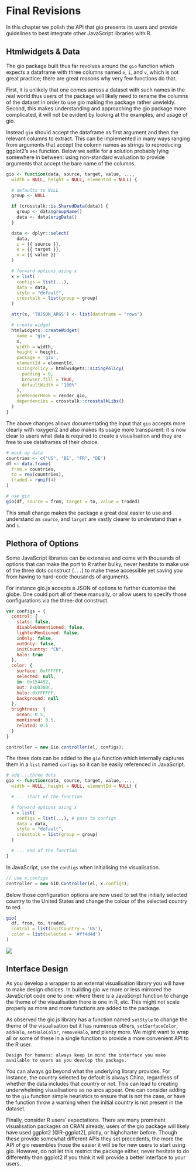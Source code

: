 # Final Revisions {#widgets-final}

In this chapter we polish the API that gio presents its users and provide guidelines to best integrate other JavaScript libraries with R.

## Htmlwidgets & Data {#widgets-final-data}

The gio package built thus far revolves around the `gio` function which expects a dataframe with three columns named `e`, `i`, and `v`, which is not great practice; there are great reasons why very few functions do that.

First, it is unlikely that one comes across a dataset with such names in the real world thus users of the package will likely need to rename the columns of the dataset in order to use gio making the package rather unwieldy. Second, this makes understanding and approaching the gio package more complicated, it will not be evident by looking at the examples, and usage of gio.

Instead `gio` should accept the dataframe as first argument and then the relevant columns to extract. This can be implemented in many ways ranging from arguments that accept the column names as strings to reproducing ggplot2's `aes` function. Below we settle for a solution probably lying somewhere in between: using non-standard evaluation to provide arguments that accept the bare name of the columns.

```r
gio <- function(data, source, target, value, ..., 
  width = NULL, height = NULL, elementId = NULL) {

  # defaults to NULL
  group <- NULL

  if (crosstalk::is.SharedData(data)) {
    group <- data$groupName()
    data <- data$origData()
  }

  data <- dplyr::select(
    data,
    i = {{ source }},
    e = {{ target }},
    v = {{ value }}
  )

  # forward options using x
  x = list(
    configs = list(...),
    data = data,
    style = "default",
    crosstalk = list(group = group)
  )

  attr(x, 'TOJSON_ARGS') <- list(dataframe = "rows")

  # create widget
  htmlwidgets::createWidget(
    name = 'gio',
    x,
    width = width,
    height = height,
    package = 'gio',
    elementId = elementId,
    sizingPolicy = htmlwidgets::sizingPolicy(
      padding = 0,
      browser.fill = TRUE,
      defaultWidth = "100%"
    ),
    preRenderHook = render_gio,
    dependencies = crosstalk::crosstalkLibs()
  )
}
```

The above changes allows documentating the input that `gio` accepts more clearly with roxygen2 and also makes its usage more transparent: it is now clear to users what data is required to create a visualisation and they are free to use dataframes of their choice.

```r
# mock up data
countries <- c("US", "BE", "FR", "DE")
df <- data.frame(
  from = countries,
  to = rev(countries),
  traded = runif(4)
)

# use gio
gio(df, source = from, target = to, value = traded)
```

This small change makes the package a great deal easier to use and understand as `source`, and `target` are vastly clearer to understand than `e` and `i`.

## Plethora of Options {#widgets-final-options}

Some JavaScript libraries can be extensive and come with thousands of options that can make the port to R rather bulky, never hesitate to make use of the three dots construct (`...`) to make these accessible yet saving you from having to hard-code thousands of arguments.

For instance gio.js accepts a JSON of options to further customise the globe. One could port all of these manually, or allow users to specify those configurations via the three-dot construct.

```js
var configs = {
  control: {
    stats: false,
    disableUnmentioned: false,
    lightenMentioned: false,
    inOnly: false,
    outOnly: false,
    initCountry: "CN",
    halo: true
  },
  color: {
    surface: 0xFFFFFF,
    selected: null,
    in: 0x154492,
    out: 0xDD380C,
    halo: 0xFFFFFF,
    background: null
  },
  brightness: {
    ocean: 0.5,
    mentioned: 0.5,
    related: 0.5
  }
}

controller = new Gio.controller(el, configs);
```

The three dots can be added to the `gio` function which internally captures them in a `list` named `configs` so it can be easily referenced in JavaScript.

```r
# add ...three dots
gio <- function(data, source, target, value, ..., 
  width = NULL, height = NULL, elementId = NULL) {

  # ... start of the function

  # forward options using x
  x = list(
    configs = list(...), # pass to configs
    data = data,
    style = "default",
    crosstalk = list(group = group)
  )

  # ... end of the function
}
```

In JavaScript, use the `configs` when initialising the visualisation.

```js
// use x.configs
controller = new GIO.Controller(el, x.configs);
```

Below those configuration options are now used to set the initially selected country to the United States and change the colour of the selected country to red.

```r
gio(
  df, from, to, traded, 
  control = list(initCountry = 'US'), 
  color = list(selected = '#ff4d4d')
) 
```

![](images/crosstalk-three-dots.png) 

## Interface Design {#widgets-final-interface}

As you develop a wrapper to an external visualisation library you will have to make design choices. In building gio we more or less mirrored the JavaScript code one to one: where there is a JavaScript function to change the theme of the visualisation there is one in R, etc. This might not scale properly as more and more functions are added to the package. 

As observed the gio.js library has a function named `setStyle` to change the theme of the visualisation but it has numerous others, `setSurfaceColor`, `addHalo`, `setHaloColor`, `removeHalo`, and plenty more. We might want to wrap all or some of these in a single function to provide a more convenient API to the R user. 

```block
Design for humans: always keep in mind the interface you make available to users as you develop the package.
```

You can always go beyond what the underlying library provides. For instance, the country selected by default is always China, regardless of whether the data includes that country or not. This can lead to creating underwhelming visualisations as no arcs appear. One can consider adding to the `gio` function simple heuristics to ensure that is not the case, or have the function throw a warning when the initial country is not present in the dataset.

Finally, consider R users' expectations. There are many prominent visualisation packages on CRAN already, users of the gio package will likely have used ggplot2 [@R-ggplot2], plotly, or highcharter before. Though these provide somewhat different APIs they set precedents, the more the API of gio resembles those the easier it will be for new users to start using gio. However, do not let this restrict the package either, never hesitate to do differently than ggplot2 if you think it will provide a better interface to your users.
